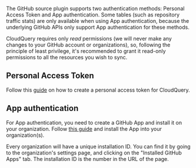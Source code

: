 The GitHub source plugin supports two authentication methods: Personal Access Token and App authentication. Some tables (such as repository traffic stats) are only available when using App authentication, because the underlying GitHub APIs only support App authentication for these methods.

CloudQuery requires only *read* permissions (we will never make any changes to your GitHub account or organizations),
so, following the principle of least privilege, it's recommended to grant it read-only permissions to all the resources you wish to sync.

## Personal Access Token

Follow this [guide](https://docs.github.com/en/enterprise-server@3.4/authentication/keeping-your-account-and-data-secure/creating-a-personal-access-token) on how to create a personal access token for CloudQuery.

## App authentication

For App authentication, you need to create a GitHub App and install it on your organization. Follow [this guide](https://docs.github.com/en/apps/creating-github-apps/creating-github-apps/creating-a-github-app) and install the App into your organization(s).

Every organization will have a unique installation ID. You can find it by going to the organization's settings page, and clicking on the "Installed GitHub Apps" tab. The installation ID is the number in the URL of the page.
